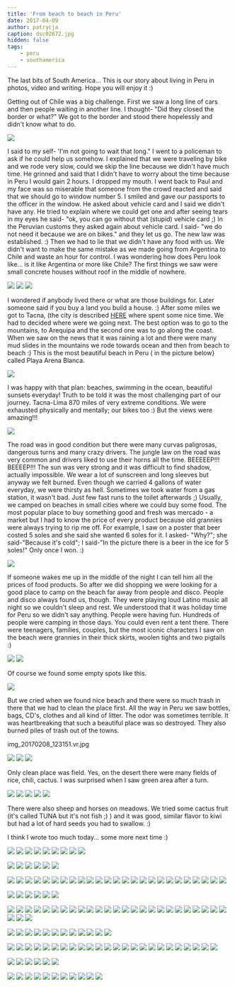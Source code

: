 ```yaml
---
title: 'From beach to beach in Peru'
date: 2017-04-09
author: patrycja
caption: dsc02672.jpg
hidden: false
tags: 
    - peru
    - southamerica
---
```


The last bits of South America... This is our story about living in Peru in photos, video and writing. Hope you will enjoy it :)

Getting out of Chile was a big challenge. First we saw a long line of cars and then people waiting in another line. I thought- "Did they closed the border or what?" We got to the border and stood there hopelessly and didn't know what to do.

![](./img-20170131-wa0000.jpg)

I said to my self- 'I'm not going to wait that long." I went to a policeman to ask if he could help us somehow. I explained that we were traveling by bike and we rode very slow, could we skip the line because we didn't have much time. He grinned and said that I didn't have to worry about the time because in Peru I would gain 2 hours. I dropped my mouth. I went back to Paul and my face was so miserable that someone from the crowd reacted and said that we should go to window number 5. I smiled and gave our passports to the officer in the window. He asked about vehicle card and I said we didn't have any. He tried to explain where we could get one and after seeing tears in my eyes he said- "ok, you can go without that (stupid) vehicle card ;) 
In the Peruvian customs they asked again about vehicle card. I said- "we do not need it because we are on bikes." and they let us go. The new law was established. :) Then we had to lie that we didn't have any food with us. We didn't want to make the same mistake as we made going from Argentina to Chile and waste an hour for control. 
I was wondering how does Peru look like... is it like Argentina or more like Chile? The first things we saw were small concrete houses without roof in the middle of nowhere. 

<grid>

![](./dsc02570.jpg)
![](./dsc02569.jpg)
![](./dsc02568.jpg)

</grid>

I wondered if anybody lived there or what are those buildings for. Later someone said if you buy a land you build a house.  :)
After some miles we got to Tacna, (the city is described [HERE](./peruvian-mommy) where spent some nice time. We had to decided where were we going next. The best option was to go to the mountains, to Arequipa and the second one was to go along the coast. When we saw on the news that it was raining a lot and there were many mud slides in the mountains we rode towards ocean and then from beach to beach :) This is the most beautiful beach in Peru ( in the picture below} called Playa Arena Blanca.
  
![](./dsc02687.jpg)

I was happy with that plan: beaches, swimming in the ocean, beautiful sunsets everyday! Truth to be told it was the most challenging part of our journey. Tacna-Lima 870 miles of very extreme conditions. We were exhausted physically and mentally; our bikes too :) But the views were amazing!!!

![](./dsc02730.jpg)

The road was in good condition but there were many curvas paligrosas, dangerous turns and many crazy drivers. The jungle law on the road was very common and drivers liked to use their horns all the time. BEEEEEP!!! BEEEEP!!! The sun was very strong and it was difficult to find shadow, actually impossible. We wear a lot of sunscreen and long sleeves but anyway we felt burned. Even though we carried 4 gallons of water everyday, we were thirsty as hell. Sometimes we took water from a gas station, it wasn't bad. Just few fast runs to the toilet afterwards ;) Usually, we camped on beaches in small cities where we could buy some food. The most popular place to buy something good and fresh was mercado - a market but I had to know the price of every product because old grannies were always trying to rip me off. For example, I saw on a poster that beer costed 5 soles and she said she wanted 6 soles for it. I asked- "Why?"; she said-"Because it's cold"; I said-"In the picture there is a beer in the ice for 5 soles!" Only once I won. :) 

![](./dsc02830.jpg)

If someone wakes me up in the middle of the night I can tell him all the prices of food products. So after we did shopping we were looking for a good place to camp on the beach far away from people and disco. People and disco always found us, though. They were playing loud Latino music all night so we couldn't sleep and rest. We understood that it was holiday time for Peru so we didn't say anything. People were having fun. Hundreds of people were camping in those days. You could even rent a tent there. There were teenagers, families, couples, but the most iconic characters I saw on the beach were grannies in their thick skirts, woolen tights and two pigtails :)

<grid>

![](./dsc02664.jpg)
![](./dsc02755.jpg)

</grid>

Of course we found some empty spots like this.

![](./dsc02696.jpg)

But we cried when we found nice beach and there were so much trash in there that we had to clean the place first. All the way in Peru we saw bottles, bags, CD's, clothes and all kind of litter. The odor was sometimes terrible. It was heartbreaking that such a beautiful place was so destroyed. They also burned piles of trash out of the towns.

<sphere>img_20170208_123151.vr.jpg</sphere>

<grid>

![](./dsc02921.jpg)
![](./dsc02922.jpg)
![](./dsc02860.jpg)

</grid>

Only clean place was field. Yes, on the desert there were many fields of rice, chili, cactus. I was surprised when I saw green area after a turn. 

<grid columns="3">

![](./dsc02804.jpg)
![](./dsc02837.jpg)
![](./dsc02752.jpg)
![](./dsc02679.jpg)
![](./dsc02677.jpg)

</grid>

There were also sheep and horses on meadows. We tried some cactus fruit (it's called TUNA but it's not fish ;) ) and it was good, similar flavor to kiwi but had a lot of hard seeds you had to swallow. :) 

I think I wrote too much today... some more next time :) 

<grid>

![](./lrg_dsc02566.jpg)
![](./dsc02655.jpg)
![](./dsc02657.jpg)
![](./dsc02659.jpg)
![](./dsc02661.jpg)
![](./dsc02664.jpg)
![](./lrg_dsc02666.jpg)
![](./dsc02673.jpg)
![](./dsc02674.jpg)

</grid>
<grid columns="2">

![](./dsc02676.jpg)
![](./dsc02677.jpg)
![](./dsc02679.jpg)
![](./dsc02680.jpg)
![](./dsc02681.jpg)
![](./dsc02685.jpg)

</grid>
<grid>

![](./20170206_125955.jpg)
![](./20170206_135002.jpg)
![](./20170206_135004.jpg)
![](./20170206_135019.jpg)
![](./20170206_135028.jpg)
![](./20170206_135033.jpg)
![](./dsc02687.jpg)
![](./dsc02688.jpg)
![](./20170206_180428.jpg)
![](./dsc02689.jpg)
![](./dsc02690.jpg)
![](./20170207_060255.jpg)
![](./20170207_060409.jpg)
![](./dsc02691.jpg)
![](./dsc02692.jpg)
![](./dsc02693.jpg)
![](./dsc02694.jpg)
![](./dsc02695.jpg)
![](./dsc02696.jpg)
![](./dsc02711.jpg)
![](./dsc02697.jpg)
![](./20170207_125242.jpg)
![](./20170207_125241.jpg)
![](./20170207_123720.jpg)
![](./dsc02714.jpg)

</grid>
<grid columns="2">

![](./20170207_171643.jpg)
![](./dsc02718.jpg)
![](./dsc02720.jpg)
![](./dsc02722.jpg)
![](./dsc02724.jpg)
![](./dsc02725.jpg)

</grid>
<grid>

![](./dsc02726.jpg)
![](./dsc02727.jpg)
![](./dsc02728.jpg)
![](./dsc02730.jpg)
![](./dsc02731.jpg)
![](./dsc02733.jpg)
![](./dsc02734.jpg)
![](./20170208_123031.jpg)
![](./20170208_123055.jpg)
![](./20170208_123116.jpg)
![](./dsc02737.jpg)
![](./dsc02741.jpg)
![](./dsc02742.jpg)
![](./dsc02743.jpg)
![](./dsc02744.jpg)
![](./dsc02746.jpg)
![](./dsc02747.jpg)
![](./dsc02750.jpg)
![](./dsc02753.jpg)
![](./dsc02755.jpg)
![](./dsc02757.jpg)
![](./dsc02758.jpg)
![](./dsc02760.jpg)
![](./dsc02762.jpg)
![](./dsc02763.jpg)
![](./dsc02764.jpg)
![](./dsc02765.jpg)
![](./dsc02766.jpg)

</grid>
<grid columns="4">

![](./20170210_182326.jpg)
![](./dsc02767.jpg)
![](./dsc02768.jpg)
![](./dsc02770.jpg)
![](./dsc02772.jpg)
![](./dsc02773.jpg)
![](./dsc02774.jpg)
![](./dsc02778.jpg)
![](./dsc02779.jpg)
![](./dsc02782.jpg)
![](./dsc02783.jpg)
![](./dsc02784.jpg)

</grid>
<grid>

![](./dsc02785.jpg)
![](./dsc02789.jpg)
![](./dsc02790.jpg)
![](./dsc02794.jpg)
![](./dsc02795.jpg)
![](./dsc02796.jpg)
![](./lrg_dsc02794.jpg)
![](./dsc02798.jpg)
![](./dsc02801.jpg)
![](./dsc02802.jpg)
![](./20170213_110004.jpg)
![](./dsc02804.jpg)
![](./dsc02806.jpg)
![](./20170213_153522.jpg)
![](./20170213_153549.jpg)
![](./20170213_153604.jpg)
![](./dsc02807.jpg)
![](./dsc02808.jpg)
![](./dsc02809.jpg)
![](./dsc02810.jpg)
![](./dsc02812.jpg)
![](./dsc02813.jpg)
![](./dsc02815.jpg)
![](./dsc02816.jpg)

</grid>
<grid columns="2">

![](./lrg_dsc02825.jpg)
![](./20170215_112402.jpg)
![](./20170215_112403.jpg)
![](./dsc02826.jpg)
![](./dsc02828.jpg)
![](./dsc02829.jpg)

</grid>
<grid>

![](./dsc02830.jpg)
![](./dsc02831.jpg)
![](./dsc02833.jpg)
![](./dsc02834.jpg)
![](./dsc02835.jpg)
![](./dsc02837.jpg)
![](./dsc02838.jpg)
![](./dsc02839.jpg)
![](./dsc02840.jpg)
![](./dsc02841.jpg)
![](./dsc02842.jpg)

</grid>
